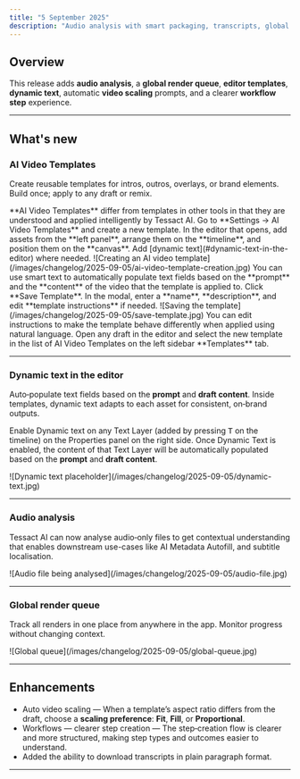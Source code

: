 ```yaml
---
title: "5 September 2025"
description: "Audio analysis with smart packaging, transcripts, global render queue, dynamic text, scaling options, and workflow step improvements."
---
```

## Overview

This release adds **audio analysis**, a **global render queue**, **editor templates**, **dynamic text**, automatic **video scaling** prompts, and a clearer **workflow step** experience.

---

## What's new

### AI Video Templates
Create reusable templates for intros, outros, overlays, or brand elements. Build once; apply to any draft or remix.

<Info>
 **AI Video Templates** differ from templates in other tools in that they are understood and applied intelligently by Tessact AI. 
</Info>

<Steps>
  <Step title="Go to AI Video Templates">
    Go to **Settings → AI Video Templates** and create a new template.
  </Step>
  <Step title="Assemble the template">
    In the editor that opens, add assets from the **left panel**, arrange them on the **timeline**, and position them on the **canvas**. Add [dynamic text](#dynamic-text-in-the-editor) where needed.
    <Frame caption="Creating an AI video template">
       ![Creating an AI video template](/images/changelog/2025-09-05/ai-video-template-creation.jpg)
    </Frame>
    <Tip>
      You can use smart text to automatically populate text fields based on the **prompt** and the **content** of the video that the template is applied to.
    </Tip>
  </Step>
  <Step title="Save the template">
    Click **Save Template**. In the modal, enter a **name**, **description**, and edit **template instructions** if needed.
    <Frame caption="Saving the template">
       ![Saving the template](/images/changelog/2025-09-05/save-template.jpg)
    </Frame>
    <Tip>
      You can edit instructions to make the template behave differently when applied using natural language.
    </Tip>
  </Step>
  <Step title="Apply the template">
    Open any draft in the editor and select the new template in the list of AI Video Templates on the left sidebar **Templates** tab.
  </Step>
</Steps>



---

### Dynamic text in the editor
Auto‑populate text fields based on the **prompt** and **draft content**. Inside templates, dynamic text adapts to each asset for consistent, on‑brand outputs.

Enable Dynamic text on any Text Layer (added by pressing <kbd>T</kbd> on the timeline) on the Properties panel on the right side. Once Dynamic Text is enabled, the content of that Text Layer will be automatically populated based on the **prompt** and **draft content**.

<Frame caption="Dynamic text controls in the editor">
![Dynamic text placeholder](/images/changelog/2025-09-05/dynamic-text.jpg)
</Frame>

---

### Audio analysis
Tessact AI can now analyse audio‑only files to get contextual understanding that enables downstream use-cases like AI Metadata Autofill, and subtitle localisation.

<Frame caption="Audio file being analysed">
![Audio file being analysed](/images/changelog/2025-09-05/audio-file.jpg)
</Frame>

---

### Global render queue
Track all renders in one place from anywhere in the app. Monitor progress without changing context.

<Frame caption="Global queue">
![Global queue](/images/changelog/2025-09-05/global-queue.jpg)
</Frame>

---

## Enhancements

- Auto video scaling — When a template’s aspect ratio differs from the draft, choose a **scaling preference**: **Fit**, **Fill**, or **Proportional**.
- Workflows — clearer step creation — The step‑creation flow is clearer and more structured, making step types and outcomes easier to understand.
- Added the ability to download transcripts in plain paragraph format.

---
